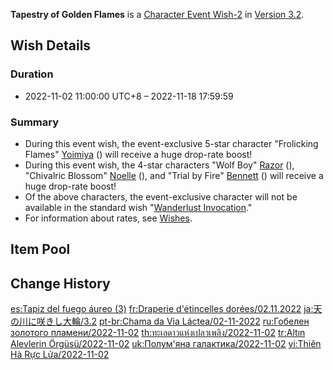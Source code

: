 {{Wish
|name              = Tapestry of Golden Flames 2022-11-02
|image             = Tapestry of Golden Flames 2022-11-02.png
|type              = Character Event
|type2             = Character Event-2
|duration          = event
|time_start        = 2022-11-02 11:00:00
|time_start_offset = GMT+8
|time_end          = 2022-11-18 17:59:59
|link              = https://genshin.hoyoverse.com/en/news/detail/25269
|preceding         = Twirling Lotus/2022-10-14
|preceding2        = Secretum Secretorum/2022-10-14
|succeeding        = Everbloom Violet/2022-11-18
|succeeding2       = Farewell of Snezhnaya/2022-11-18
|alongside         = The Moongrass' Enlightenment/2022-11-02
|alongside2        = Epitome Invocation/2022-11-02
|previous          = Tapestry of Golden Flames/2022-08-02
|next              = Tapestry of Golden Flames/2023-05-24
}}
'''Tapestry of Golden Flames''' is a [[Character Event Wish-2]] in [[Version 3.2]].

==Wish Details==
===Duration===
* 2022-11-02 11:00:00 UTC+8 &ndash; 2022-11-18 17:59:59

===Summary===
* During this event wish, the event-exclusive 5-star character "Frolicking Flames" [[Yoimiya]] ({{Pyro}}) will receive a huge drop-rate boost!
* During this event wish, the 4-star characters "Wolf Boy" [[Razor]] ({{Electro}}), "Chivalric Blossom" [[Noelle]] ({{Geo}}), and "Trial by Fire" [[Bennett]] ({{Pyro}}) will receive a huge drop-rate boost!
* Of the above characters, the event-exclusive character will not be available in the standard wish "[[Wanderlust Invocation]]."
* For information about rates, see [[Wish]]es.

==Item Pool==
{{Wish Pool
|character_5_F = Yoimiya
|character_4_F = Razor; Noelle; Bennett
|character_5   = Diluc; Jean; Keqing; Mona; Qiqi; Tighnari
|character_4   = Barbara; Beidou; Candace; Chongyun; Collei; Diona; Dori; Fischl; Gorou; Kujou Sara; Kuki Shinobu; Ningguang; Rosaria; Sayu; Shikanoin Heizou; Sucrose; Thoma; Xiangling; Xingqiu; Xinyan; Yanfei; Yun Jin
|weapon_4      = Dragon's Bane; Eye of Perception; Favonius Codex; Favonius Greatsword; Favonius Lance; Favonius Sword; Favonius Warbow; Lion's Roar; Rainslasher; Rust; Sacrificial Bow; Sacrificial Fragments; Sacrificial Greatsword; Sacrificial Sword; The Bell; The Flute; The Stringless; The Widsith
|weapon_3      = Black Tassel; Bloodtainted Greatsword; Cool Steel; Debate Club; Emerald Orb; Ferrous Shadow; Harbinger of Dawn; Magic Guide; Raven Bow; Sharpshooter's Oath; Skyrider Sword; Slingshot; Thrilling Tales of Dragon Slayers
}}

==Change History==
{{Change History|3.2}}

[[es:Tapiz del fuego áureo (3)]]
[[fr:Draperie d'étincelles dorées/02.11.2022]]
[[ja:天の川に咲きし大輪/3.2]]
[[pt-br:Chama da Via Láctea/02-11-2022]]
[[ru:Гобелен золотого пламени/2022-11-02]]
[[th:ทะเลดาวแห่งเปลวเพลิง/2022-11-02]]
[[tr:Altın Alevlerin Örgüsü/2022-11-02]]
[[uk:Полум'яна галактика/2022-11-02]]
[[vi:Thiên Hà Rực Lửa/2022-11-02]]